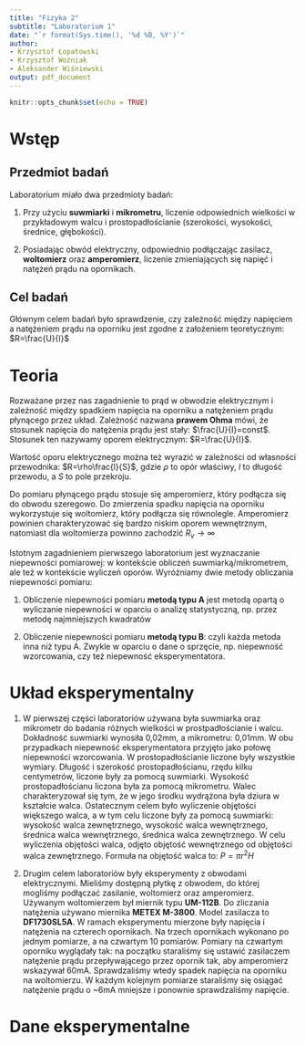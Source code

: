 ```yaml
---
title: "Fizyka 2"
subtitle: "Laboratorium 1"
date: "`r format(Sys.time(), '%d %B, %Y')`"
author:
- Krzysztof Łopatowski
- Krzysztof Woźniak
- Aleksander Wiśniewski
output: pdf_document
---
```


```r
knitr::opts_chunk$set(echo = TRUE)
```
   
# Wstęp

## Przedmiot badań

Laboratorium miało dwa przedmioty badań:

1. Przy użyciu **suwmiarki** i **mikrometru**, liczenie odpowiednich wielkości w przykładowym walcu i prostopadłościanie (szerokości, wysokości, średnice, głębokości).

2. Posiadając obwód elektryczny, odpowiednio podłączając zasilacz, **woltomierz** oraz **amperomierz**, liczenie zmieniających się napięć i natężeń prądu na opornikach.

## Cel badań

Głównym celem badań było sprawdzenie, czy zależność między napięciem a natężeniem prądu na oporniku jest zgodne z założeniem teoretycznym: $R=\frac{U}{I}$

# Teoria

Rozważane przez nas zagadnienie to prąd w obwodzie elektrycznym i zależność między spadkiem napięcia na oporniku a natężeniem prądu płynącego przez układ. Zależność nazwana **prawem Ohma** mówi, że stosunek napięcia do natężenia prądu jest stały: $\frac{U}{I}=const$. Stosunek ten nazywamy oporem elektrycznym: $R=\frac{U}{I}$.

Wartość oporu elektrycznego można też wyrazić w zależności od własności przewodnika: $R=\rho\frac{l}{S}$, gdzie $\rho$ to opór właściwy, $l$ to długość przewodu, a $S$ to pole przekroju.

Do pomiaru płynącego prądu stosuje się amperomierz, który podłącza się do obwodu szeregowo. Do zmierzenia spadku napięcia na oporniku wykorzystuje się woltomierz, który podłącza się równolegle. Amperomierz powinien charakteryzować się bardzo niskim oporem wewnętrznym, natomiast dla woltomierza powinno zachodzić $R_v\to\infty$

Istotnym zagadnieniem pierwszego laboratorium jest wyznaczanie niepewności pomiarowej: w kontekście obliczeń suwmiarką/mikrometrem, ale też w kontekście wyliczeń oporów. Wyróżniamy dwie metody obliczania niepewności pomiaru:

1. Obliczenie niepewności pomiaru **metodą typu A** jest metodą opartą o wyliczanie niepewności w oparciu o analizę statystyczną, np. przez metodę najmniejszych kwadratów

2. Obliczenie niepewności pomiaru **metodą typu B**: czyli każda metoda inna niż typu A. Zwykle w oparciu o dane o sprzęcie, np. niepewność wzorcowania, czy też niepewność eksperymentatora.

# Układ eksperymentalny

1. W pierwszej części laboratoriów używana była suwmiarka oraz mikrometr do badania różnych wielkości w prostpadłościanie i walcu. Dokładność suwmiarki wynosiła 0,02mm, a mikrometru: 0,01mm. W obu przypadkach niepewność eksperymentatora przyjęto jako połowę niepewności wzorcowania. \newline
W prostopadłościanie liczone były wszystkie wymiary. Długość i szerokość prostopadłościanu, rzędu kilku centymetrów, liczone były za pomocą suwmiarki. Wysokość prostopadłościanu liczona była za pomocą mikrometru.\newline
Walec charakteryzował się tym, że w jego środku wydrążona była dziura w kształcie walca. Ostatecznym celem było wyliczenie objętości większego walca, a w tym celu liczone były za pomocą suwmiarki: wysokość walca zewnętrznego, wysokość walca wewnętrznego, średnica walca wewnętrznego, średnica walca zewnętrznego. W celu wyliczenia objętości walca, odjęto objętość wewnętrznego od objętości walca zewnętrznego. Formuła na objętość walca to: $P=\pi r^2H$

2. Drugim celem laboratoriów były eksperymenty z obwodami elektrycznymi. Mieliśmy dostępną płytkę z obwodem, do której mogliśmy podłączać zasilanie, woltomierz oraz amperomierz. Używanym woltomierzem był miernik typu **UM-112B**. Do zliczania natężenia używano miernika **METEX M-3800**. Model zasilacza to **DF1730SL5A**. \newline
W ramach eksperymentu mierzone były napięcia i natężenia na czterech opornikach. Na trzech opornikach wykonano po jednym pomiarze, a na czwartym 10 pomiarów. Pomiary na czwartym oporniku wyglądały tak: na początku staraliśmy się ustawić zasilaczem natężenie prądu przepływającego przez opornik tak, aby amperomierz wskazywał 60mA. Sprawdzaliśmy wtedy spadek napięcia na oporniku na woltomierzu. W każdym kolejnym pomiarze staraliśmy się osiągać natężenie prądu o ~6mA mniejsze i ponownie sprawdzaliśmy napięcie.

# Dane eksperymentalne

